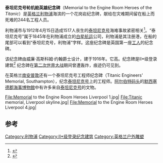 {{coord|53.4061|N|2.9981|W|type:landmark_region:GB|display=title}}
'''泰坦尼克号轮机舱英雄纪念碑'''（Memorial to the Engine Room Heroes of the ''Titanic''）是[[英格兰|英格兰]][[利物浦|利物浦]]海滨的一个花岗岩纪念碑，献给在灾难期间留在船上而死难的244名工程人员。

利物浦市与1912年4月15日造成1517人丧生的[[泰坦尼克号|泰坦尼克号]]海难事故紧密相关<ref>{{Cite web |url=http://www.encyclopedia-titanica.org/titanic-connections-with-liverpool.html |title=存档副本 |accessdate=2017-02-21 |archive-date=2016-05-17 |archive-url=https://web.archive.org/web/20160517232251/http://www.encyclopedia-titanica.org/titanic-connections-with-liverpool.html |dead-url=no }}</ref>。“泰坦尼克号”属于1845年在利物浦成立的[[白星航运|白星航运]]公司，利物浦是其注册港，在船的尾部可以看到“泰坦尼克号，利物浦”字样。这座纪念碑是英国第一座[[工人阶级|工人]]的纪念碑。

该纪念碑由威廉·高斯科姆·约翰爵士设计，建于1916年。它高{{convert|14.6|m|order=flip}}。纪念碑是II*级登录建筑<ref>{{NHLE|num=1209973|desc=|accessdate=2015-08-28}}</ref> 纪念碑在[[第二次世界大战|第二次世界大战]]期间曾遭轰炸，痕迹仍可见到。

在英格兰[[南安普敦|南安普敦]]还有一个泰坦尼克号工程师纪念碑（Titanic Engineers' Memorial, Southampton），纪念[[泰坦尼克号|泰坦尼克号]]上的工程师。[[阿尔伯特码头|阿尔伯特码头]]的[[默西塞德郡海事博物館|默西塞德郡海事博物館]]中有许多来自[[泰坦尼克号|泰坦尼克号]]的文物。

<gallery>
File:Memorial to the Engine Room Heroes Liverpool 1.jpg|
File:Titanic memorial, Liverpool skyline.jpg|
File:Memorial to the Engine Room Heroes Liverpool 4.jpg|
</gallery>

==参考==
{{reflist}}
{{鐵達尼號}}
[[Category:利物浦|Category:利物浦]]
[[Category:II*级登录纪念建筑|Category:II*级登录纪念建筑]]
[[Category:英格兰户外雕塑|Category:英格兰户外雕塑]]